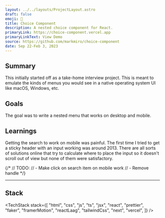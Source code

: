 ```yaml
---
layout: ../../layouts/ProjectLayout.astro
draft: false
emoji: 🔘
title: Choice Component
description: A nested choice component for React.
primaryLink: https://choice-component.vercel.app
primaryLinkText: View Demo
source: https://github.com/markmiro/choice-component
date: Sep 22-Feb 3, 2023
---
```



## Summary

This initially started off as a take-home interview project. This is meant to emulate the kinds of menus you would see in a native operating system UI like macOS, Windows, etc.

## Goals

The goal was to write a nested menu that works on desktop and mobile.

## Learnings

Getting the search to work on mobile was painful. The first time I tried to get a sticky header with an input working was around 2013. There are all sorts of solutions online that try to calculate where to place the input so it doesn't scroll out of view but none of them were satisfactory.

{/* // TODO:
// - Make click on search item on mobile work
// - Remove handle */}

---

## Stack

<TechStack
  stack={[
    "html",
    "css",
    "js",
    "ts",
    "jsx",
    "react",
    "prettier",
    "faker",
    "framerMotion",
    "reactLaag",
    "tailwindCss",
    "next",
    "vercel",
  ]}
/>
